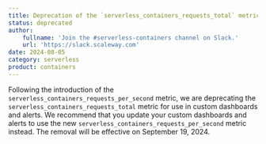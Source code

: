 ```yaml
---
title: Deprecation of the `serverless_containers_requests_total` metric
status: deprecated
author:
    fullname: 'Join the #serverless-containers channel on Slack.'
    url: 'https://slack.scaleway.com'
date: 2024-08-05
category: serverless
product: containers
---
```


Following the introduction of the `serverless_containers_requests_per_second` metric, we are deprecating the `serverless_containers_requests_total` metric for use in custom dashboards and alerts.
We recommend that you update your custom dashboards and alerts to use the new `serverless_containers_requests_per_second` metric instead. The removal will be effective on September 19, 2024.
